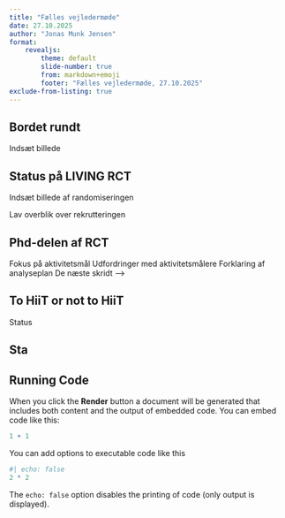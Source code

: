 ```yaml
---
title: "Fælles vejledermøde"
date: 27.10.2025
author: "Jonas Munk Jensen"
format:
    revealjs:
        theme: default
        slide-number: true
        from: markdown+emoji
        footer: "Fælles vejledermøde, 27.10.2025"
exclude-from-listing: true
---
```


## Bordet rundt

Indsæt billede

## Status på LIVING RCT

Indsæt billede af randomiseringen

Lav overblik over rekrutteringen

## Phd-delen af RCT

Fokus på aktivitetsmål
Udfordringer med aktivitetsmålere
Forklaring af analyseplan
De næste skridt --> 

## To HiiT or not to HiiT

Status

## Sta

## Running Code

When you click the **Render** button a document will be generated that includes both content and the output of embedded code. You can embed code like this:

```r
1 + 1
```

You can add options to executable code like this

```r
#| echo: false
2 * 2
```

The `echo: false` option disables the printing of code (only output is displayed).
